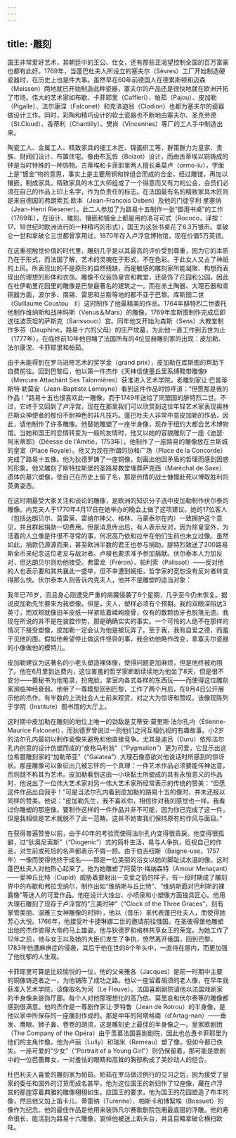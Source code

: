 ```yaml
---
---
---
```

title: ·雕刻
---




国王非常爱好艺术，其朝廷中的王公、仕女，还有那些正渴望控制全国的百万富豪也都有此好。1769年，当蓬巴杜夫人所设立的塞夫尔（Sèvres）工厂开始制造硬瓷器时，在历史上也是件大事。虽然早在60年前德国人在德累斯顿和迈森（Meissen）两地就已开始制造此种瓷器，塞夫尔的产品还是很快地就在欧洲开拓了市场。伟大的艺术家如布歇、卡菲耶里（Caffieri）、帕茹（Pajou）、皮加勒（Pigalle）、法尔康涅（Falconet）和克洛迪翁（Clodion）也都为塞夫尔的瓷器做设计工作。同时，彩陶和精巧设计的软土瓷器也不断地由塞夫尔、圣克劳德（St.Cloud）、香蒂利（Chantilly）、樊尚（Vincennes）等厂的工人手中制造出来。

陶瓷工人、金属工人、精致家具的细工木匠、锦画织工等，群策群力为皇家、贵族、财阀们设计、布置住宅。像由布瓦佐（Boizot）设计，而由古蒂埃以铜铸成的钟是当时特殊的一种饰物。古蒂埃和卡菲耶里两人擅长奥莫卢（ormo-lu），字面上是“镀金”物的意思，事实上是主要用铜和锌组合而成的合金，经过雕镂，再加以镶嵌，制成家具。精致家具的木工大师组成了一个得意而又有力的公会，会员们必须在自己的作品上印上名字，作为负责任的标志。在法国最有名的精致家具木匠则是来自德国的弗朗索瓦·欧本（Jean-Francois Oeben）及他的门徒亨利·里塞纳（Jean-Henri Riesener）。此二人参加了为路易十五制作一张“御用书桌”的工作（1769年），在设计、雕刻、镶嵌和镀金上都是用的洛可可式（Rococo，译按：17、18世纪时欧洲流行的一种精巧的形式），国王为这张书桌花了6.3万银币。拿破仑一世和拿破仑三世都曾享用过，1870年存入卢浮宫博物馆，现在价值5万英镑。

在这重视触觉价值的时代里，雕刻几乎是以其最高的评价受到尊重，因为它的本质乃在于形式，而法国了解，艺术的灵魂在于形式，不在色彩。于此女人又占了神祇的上风。所表现出的不是原形的自然残缺，而是敏感的雕刻家所能凝聚、构想而表现出的理想的形体和衣饰。雕像不仅装饰皇宫和教堂，还装饰了花园和公园。因此在杜伊勒里花园里的雕像是巴黎最著名的建筑之一。而在赤土陶器、大理石器和青铜器方面，波尔多、南锡、雷恩和兰斯等地的都不亚于巴黎。库斯图二世（Guillaume Coustou　Ⅱ）这时制作了他最精美的作品。1764年腓特烈二世委托他制作维纳斯和战神玛斯（Venus＆Mars）的雕像。1769年库斯图制作完成后即送往波茨坦的萨斯克（Sanssouci）宫。同年他又开始为森斯（Sens）大教堂制作多芬（Dauphine，路易十六的父母）的庄严坟墓，为此他一直工作到去世为止（1777年）。在临终前10年他目睹了法国所有的4位显赫雕刻家的出现：皮加勒、法尔康涅、卡菲耶里和帕茹。

由于未能得到在罗马进修艺术的奖学金（grand prix），皮加勒在库斯图的帮助下自费前往。回到巴黎后，他以第一件杰作《天神信使墨丘里系缚鞋带雕像》（Mercure Attachânt Ses Talonnières）获准进入艺术学院。老雕刻家让·巴普蒂斯特·勒莫安（Jean-Baptiste Lemoyne）看到这件作品时惊呼道：“但愿那是我的作品！”路易十五也很喜欢此一雕像，而于1749年送给了同盟国的腓特烈二世。不过，它终于又回到了卢浮宫，现在在那里我们可以欣赏到这位年轻艺术家表现奥林匹斯众神使者的那份不耐神色的非凡技巧。蓬巴杜夫人非常中意皮加勒的作品，因此，请他制作了许多雕像。他替她雕塑了一座半身像，现存于纽约大都会艺术博物馆。当她和国王的恋情转变为一般的友情时，他又以她的容貌雕刻了一座《迪瑟·阿米蒂耶》（Déesse de l'Amitié，1753年）。他制作了一座路易的雕像放在兰斯城的皇室（Place Royale）。他又为现在所谓的协和广场（Place de la Concorde）完成了路易十五像。他为狄德罗铸了一座铜像，刻画出他因矛盾的哲理而感到困惑的形象。他又雕刻了斯特拉斯堡的圣路易教堂埋葬萨克西（Marèchal de Saxe）遗体的墓穴塑像，使自己在历史上留了名，那是热情的战士慷慨赴死以博取胜利的英勇姿态。

在这时期最受大家关注和谈论的雕像，是欧洲的知识分子选中皮加勒制作伏尔泰的雕像。内克夫人于1770年4月17日在她举办的晚会上做了这项建议。她的17位客人（包括达朗贝尔、莫雷莱、雷纳尔神父、格林、马蒙泰尔在内）一致拥护这个意见，并且群起捐助一切费用。但是消息传出后，有人表示反对，因为除皇室外，为活着的人立像是件很不寻常的事，何况高乃依和拉辛在他们生前也未立过像。虽然如此，捐款仍源源而来，甚至欧洲半数的君王也参与捐助。腓特烈致送了200路易斯金币来纪念这位老友与敌对者。卢梭也要求准予参加捐献。伏尔泰本人力加反对，但达朗贝尔则劝他接受。弗雷龙（Fréron）、帕利索（Palissot）——反对他的人也表示要和其共襄此一盛举，但不幸遭到婉拒，哲学家的宽恕没有反对者转变得那么快。伏尔泰本人则告诉内克夫人，他并不是雕塑的适当对象：

我年已76岁，而且身心刚遭受严重的病魔侵袭了6个星期，几乎至今仍未恢复。据说皮加勒先生要来为我塑像。但是，夫人，塑样必须有个预期。我的双眼深陷达3英寸，而双颊就像旧羊皮纸一样紧贴着嶙峋瘦骨，仅有的数颗齿牙也脱落无遗。我现在所说的并不是在装腔作势，那是确确实实的事实。一个可怜的人绝不在那样的情况下接受塑像，皮加勒一定会认为他是被玩弄了。至于我，我有自爱之德，而羞于见他的面。假如他希望停止做这件怪异的事，我会劝他略作改变，拿塞夫尔瓷器的小像做他的模特儿。



皮加勒建议为这著名的小老头塑造裸体像，使得问题更加麻烦，但是他终被劝阻了。他在6月里到达费内，这位害羞的哲学家断断续续地为他坐了8天，但是很不安分——要秘书为他笔录，扮鬼脸，拿室内各式各样的东西玩——而使得这位雕刻家濒临神经衰弱。他带了一尊模型回到巴黎，工作了两个月后，在9月4日公开展示他的杰作。有半数的上流社会人士前来观赏，对之大为惊讶和赞叹。该像现陈列于学院（Institute）图书馆的大厅上。

这时期中皮加勒在雕刻的地位上唯一的劲敌是艾蒂安·莫里斯·法尔孔内（Étienne-Maurice Falconet），而狄德罗曾说过一则他们之间互相仇视的有趣故事。小2岁的法尔孔内最初以制作瓷像来避免和他直接竞争。尤其是迪吕（Duru）依照法尔孔内创意的设计仿塑而成的“皮格马利翁”（“Pygmalion”）更为可爱，它显示出这位希腊雕刻家的“加勒蒂亚”（“Galatea”）大理石像意欲对他说话时所感到的惊讶状。那座雕像可以象征出几被忘怀的一个真理：一件艺术作品必须要能传神达意，否则就不称其为艺术。皮加勒看到这由一小块黏土所塑成的具有永恒意义的作品时，他说出了一位伟大艺术家对另一伟大艺术家所经常表示的传统的赞美：“但愿这件作品出自我手！”可是当法尔孔内看到皮加勒的路易十五的像时，并未还报以同样的赞美。他说：“皮加勒先生，我不喜欢你，相信你对我的感觉也一样。我看过你雕塑的那座像。要制作这样的一件作品并非不可能，因为你已完成了这一件。但是我相信是艺术就脱不了此一范畴。这并不妨害我们保持原有的作风与面目。”

在获得普遍赞誉以前，由于40年的考验而使得法尔孔内变得很乖戾。他变得很孤僻，过“狄奥尼索斯”（“Diogenic”）式的简朴生活，易与人争执，贬视自己的作品，对生前或死后的名声都表示不屑一顾。由于伯吉纽斯（Baigne-use，1757年）一像而使得他终于成名——那是一位美丽的浴女以她的脚趾试水温的像。这时蓬巴杜夫人对他热心起来了。他为她雕塑了阿莫尔·梅纳森特（Amour Menaçant）——爱神丘比特（Cupid）威胁着要射出一支爱之箭的样子。有一段时期成了雕刻界中的布歇和弗拉戈纳尔，制作出如“维纳斯与丘比特”、“维纳斯面对巴利斯的裸露像”等迷人的可爱作品。他在设计大烛台、小喷泉和小塑像方面独具匠心。他用大理石雕刻了现存于卢浮宫的“三美时钟”（“Clock of the Three Graces”，刻有掌管美丽、温雅三女神雕像的时钟），他以（音乐）来代表蓬巴杜夫人，而使得她芳心大悦。1766年，他接受叶卡捷琳娜二世的邀请前往俄国。在圣彼得堡他雕塑出他的杰作彼得大帝的马上雄姿。他与狄德罗和格林共享女王的荣宠。为她工作了12年之后，他与女王以及她的大臣们发生了争执，愤然离开俄国，回到巴黎。1783年他遭麻痹症的侵袭，其后于他在世的8个年头中，一直待在屋内，而更加强了他忧郁的人生观。

卡菲耶里可算是比较愉悦的一位，他的父亲雅各（Jacques）是前一时期中主要的铜像铸造者之一，为他铺陈了成功之路。他以一座留着胡须的老人像，在早年就获准入艺术学院，该像取名为河（Le Fleuve）。法国喜剧剧院请他以法国戏剧家的半身像来装饰厅廊。每个人对他那理想化的高乃依、莫里哀和伏尔泰等的雕像都感到很满意。他的杰作是一尊剧作家让·罗特鲁（Jean de Rotrou）的半身像，是他以家中所保存的一座雕刻作成的。那是中年的阿塔格南（d'Artag-nan）——垂发、鹰眼、狮子鼻、卷卷的胡须，这是雕刻史上最佳的半身像之一。皇家歌剧团（The Company of the Opéra）由于羡慕法国喜剧剧院，因此也怂恿卡菲耶里为他们的主角作像。他为卢丽（Lully）和瑞米（Rameau）塑了像，但如今都已佚失。一座可爱的“少女”（“Portrait of a Young Girl”）则仍保留着，那可能是歌剧中的一位芭蕾舞女，一对羞怯的眼睛和高耸的胸部构成了美妙动人的组合。

杜巴利夫人喜爱的雕刻家为帕茹。帕茹在罗马做过例行的见习之后，因为接受了皇家的委任和国外的订货而成名甚早。他为这位国王的新妇作了12座像，藏在卢浮宫的那座穿着典雅的雕像栩栩如生。应国王的要求，他为国王的花园塑造了布丰的像，然后他又加上笛卡儿、蒂雷纳（Turenne）、帕斯卡和博絮埃（Bossuet）的像作为纪念。他的最佳作品是他用来装饰凡尔赛歌剧院包厢最底层的浮雕。他的寿命很长，能活到为路易十六雕像，哀悼他被送上断头台，并且目睹拿破仑横扫欧陆。